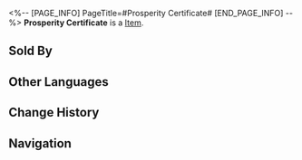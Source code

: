 <%-- [PAGE_INFO]
PageTitle=#Prosperity Certificate#
[END_PAGE_INFO] --%>
{{Item Infobox
|id          = 270001
|image       = Item Prosperity Certificate.png{{subst:void|<!--$UPLOAD:<<SpriteOutput/ItemIcon/270001.png>-<Item Prosperity Certificate.png>-<Item Icons>>-->}}
|type        = 
|invCategory = Other Materials
|rarity      = 4
|effect      = 
|description = Prosperity Certificate
|source1     = [[Obtainable through Store Index and Logistics Planning]]
|source2     = [[Custom Orders]]
|source3     = [[Obtainable through Aurum Alley Streetside Events]]
}}
{{Description|A certification of Aurum Alley's economic prosperity. It can be used to obtain benefits from the Merchant Guild.<br /><br />''"May Aurum Alley rise once more!"''''"Agh. Every time the president says that, it means we've got some unpaid overtime coming our way..."''}}
'''Prosperity Certificate''' is a [[Item]].

==Sold By==
{{Shop Availability}}

==Other Languages==
{{Other Languages
|en   = Prosperity Certificate
|zhs  = 商业活力证明
|zht  = 商業活力證明
|ja   = 商業活気証明
|ko   = 상업 활력 증서
|es   = Certificado de prosperidad
|fr   = Certificat de prospérité
|ru   = Свидетельство процветания
|th   = ตราพลังการค้า
|vi   = Chứng Nhận Náo Nhiệt
|de   = Wohlstandszertifikat
|id   = Sertifikat Kejayaan
|pt   = Certificado de Prosperidade
}}

==Change History==
{{Change History|1.3}}

==Navigation==
{{Synthesis Material Navbox}}